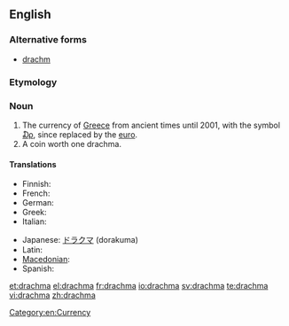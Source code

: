 ==English==
{{wikipedia|Greek drachma}}

===Alternative forms===
* [[drachm]]

===Etymology===
{{rfe}}

===Noun===
{{en-noun|pl2=drachmae|pl3=drachmai}}

# The currency of [[Greece]] from ancient times until 2001, with the symbol [[₯]], since replaced by the [[euro]].
# A coin worth one drachma.

====Translations====
{{trans-top|former currency of Greece}}
* Finnish: {{t-|fi|drakma}}
* French: {{t+|fr|drachme|f}}
* German: {{t+|de|Drachme|f}}
* Greek: {{t+|el|δραχμή|f}}
* Italian: {{t-|it|dracma|f}}
{{trans-mid}}
* Japanese: [[ドラクマ]] (dorakuma)
* Latin: {{t-|la|drachma}}
* [[Macedonian]]: {{t|mk|драхма|f|tr=dráhma}}
* Spanish: {{t+|es|dracma|f}}
{{trans-bottom}}

[[Category:en:Currency]]

[[et:drachma]]
[[el:drachma]]
[[fr:drachma]]
[[io:drachma]]
[[sv:drachma]]
[[te:drachma]]
[[vi:drachma]]
[[zh:drachma]]